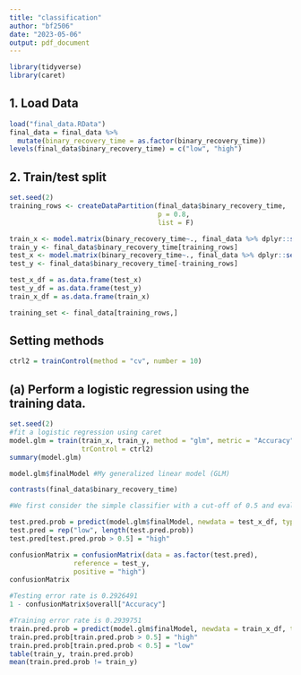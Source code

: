 ```yaml
---
title: "classification"
author: "bf2506"
date: "2023-05-06"
output: pdf_document
---
```

```r
library(tidyverse)
library(caret)
```

## 1. Load Data
```r
load("final_data.RData")
final_data = final_data %>% 
  mutate(binary_recovery_time = as.factor(binary_recovery_time))
levels(final_data$binary_recovery_time) = c("low", "high")
```

## 2. Train/test split
```r
set.seed(2)
training_rows <- createDataPartition(final_data$binary_recovery_time,
                                     p = 0.8,
                                     list = F)
```

```r
train_x <- model.matrix(binary_recovery_time~., final_data %>% dplyr::select(-id, -recovery_time))[training_rows,-1]
train_y <- final_data$binary_recovery_time[training_rows]
test_x <- model.matrix(binary_recovery_time~., final_data %>% dplyr::select(-id, -recovery_time))[-training_rows,-1]
test_y <- final_data$binary_recovery_time[-training_rows]

test_x_df = as.data.frame(test_x)
test_y_df = as.data.frame(test_y)
train_x_df = as.data.frame(train_x)
```

```r
training_set <- final_data[training_rows,]
```

## Setting methods
```r
ctrl2 = trainControl(method = "cv", number = 10)
```

## (a) Perform a logistic regression using the training data.
```r
set.seed(2)
#fit a logistic regression using caret
model.glm = train(train_x, train_y, method = "glm", metric = "Accuracy",
                  trControl = ctrl2)
summary(model.glm)

model.glm$finalModel #My generalized linear model (GLM)

contrasts(final_data$binary_recovery_time)

#We first consider the simple classifier with a cut-off of 0.5 and evaluate its performance on the test data

test.pred.prob = predict(model.glm$finalModel, newdata = test_x_df, type = "response")
test.pred = rep("low", length(test.pred.prob))
test.pred[test.pred.prob > 0.5] = "high"

confusionMatrix = confusionMatrix(data = as.factor(test.pred), 
                reference = test_y,
                positive = "high")
confusionMatrix

#Testing error rate is 0.2926491
1 - confusionMatrix$overall["Accuracy"]

#Training error rate is 0.2939751
train.pred.prob = predict(model.glm$finalModel, newdata = train_x_df, type = "response")
train.pred.prob[train.pred.prob > 0.5] = "high"
train.pred.prob[train.pred.prob < 0.5] = "low"
table(train_y, train.pred.prob)
mean(train.pred.prob != train_y)
```



